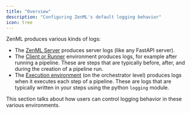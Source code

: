 ```yaml
---
title: "Overview"
description: "Configuring ZenML's default logging behavior"
icon: tree
---
```


ZenML produces various kinds of logs:

* The [ZenML Server](latest/getting-started/deploying-zenml) produces server logs (like any FastAPI server).
* The [Client or Runner](latest/usage/project-setup/configure-python-environments#client-environment-or-the-runner-environment) environment produces logs, for example after running a pipeline. These are steps that are typically before, after, and during the creation of a pipeline run.
* The [Execution environment](latest/usage/project-setup/configure-python-environments#execution-environments) (on the orchestrator level) produces logs when it executes each step of a pipeline. These are logs that are typically written in your steps using the python `logging` module.

This section talks about how users can control logging behavior in these various environments.
